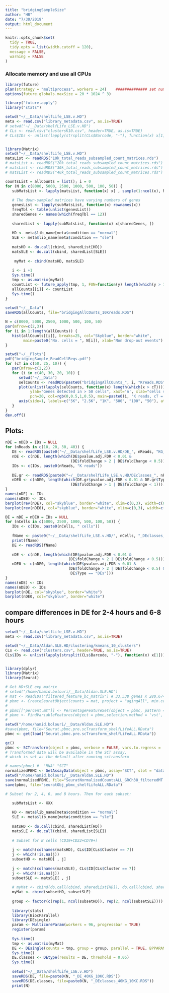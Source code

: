 ```yaml
---
title: "bridgingSampleSize"
author: "HB"
date: "7/30/2019"
output: html_document
---
```


```r
knitr::opts_chunk$set(
  tidy = TRUE,
  tidy.opts = list(width.cutoff = 120),
  message = FALSE,
  warning = FALSE
)
```

### Allocate memory  and use all CPUs

```r
library(future)
plan(strategy = "multiprocess", workers = 24)    ############## set number of CPUs #################
options(future.globals.maxSize = 20 * 1024 ^ 3)

library("future.apply")
library("stats")
```


```r
setwd("~/__Data/shelfLife_LSE.v.HD")
meta <- read.csv("library_metadata.csv", as.is=TRUE)
# setwd("~/__Data/shelfLife_LSE.v.HD")
# CLs <- read.csv("clustersK10.csv", header=TRUE, as.is=TRUE)
# CLs$IDs <- unlist(lapply(strsplit(CLs$Barcode, "-"), function(x) x[1]))


library(Matrix)
setwd("~/__Data/shelfLife_LSE.v.HD")
matsList <- readRDS("10k_total_reads_subsampled_count_matrices.rds")
# matsList <- readRDS("20k_total_reads_subsampled_count_matrices.rds")
# matsList <- readRDS("30k_total_reads_subsampled_count_matrices.rds")
# matsList <- readRDS("40k_total_reads_subsampled_count_matrices.rds")

countsList = allCounts = list(); i = 0
for (N in c(8000, 5000, 2500, 1000, 500, 100, 50)) {
   subMatsList <- lapply(matsList, function(x) x[ , sample(1:ncol(x), N)])
   
   # The down-sampled matrices have varying numbers of genes
   genesList <- lapply(subMatsList, function(x) rownames(x))
   freqTbl <- table(unlist(genesList))
   sharedGenes <- names(which(freqTbl == 12))
   
   sharedList <- lapply(subMatsList, function(x) x[sharedGenes, ])
   
   HD <- meta$lib_name[meta$condition == "normal"]
   SLE <- meta$lib_name[meta$condition == "sle"]
   
   matsHD <- do.call(cbind, sharedList[HD])
   matsSLE <- do.call(cbind, sharedList[SLE])
   
    myMat <- cbind(matsHD, matsSLE)
      
   i <- i +1
   Sys.time()
   tmp <- as.matrix(myMat)
   countList <- future_apply(tmp, 1, FUN=function(y) length(which(y > 1)))
   allCounts[[i]] <- countList
   Sys.time()
}
   
setwd("~/__Data")
saveRDS(allCounts, file="bridgingAllCOunts_10Kreads.RDS")

N = c(8000, 5000, 2500, 1000, 500, 100, 50)
par(mfrow=c(2,3))
for (i in 1:length(allCounts)) {
   hist(allCounts[[i]], breaks=25, col="Skyblue", border="white",
        main=paste0("No. cells = ", N[i]), xlab="Non drop-out events")
}

setwd("~/__Plots")
pdf("bridgingSample_ReadCellReqs.pdf")
for (cT in c(50, 25, 10)) {
   par(mfrow=c(2,2))
   for (i in c(40, 30, 20, 10)) {
      setwd("~/__Data")
      selCounts <- readRDS(paste0("bridgingAllCOunts_", i, "Kreads.RDS"))
      plot(unlist(lapply(selCounts, function(x) length(which(x > cT)))), cex.lab=1.25,
           ylab="Genes detected in > 50 cells", xaxt='n', xlab="cells sequenced",
           pch=20, col=rgb(0,0.5,1,0.5), main=paste0(i, "K reads, cT = ", cT), type="b")
      axis(side=1, labels=c("5K", "2.5K", "1K", "500", "100", "50"), at=1:6)
   }
}
dev.off()

```








## Plots:

```r
nDE = nDE0 = IDs = NULL
for (nReads in c(10, 20, 30, 40)) {
   DE <- readRDS(paste0("~/__Data/shelfLife_LSE.v.HD/DE_", nReads, "KG_10KC.RDS"))
   nDE <- c(nDE, length(which(DE$pvalue.adj.FDR < 0.01 & 
                             (DE$foldChange > 2 | DE$foldChange < 0.5))))
   IDs <- c(IDs, paste0(nReads, "K reads"))
   
   DE.gr <- readRDS(paste0("~/__Data/shelfLife_LSE.v.HD/DEclasses_", nReads, "KG_10KC.RDS")) 
   nDE0 <- c(nDE0, length(which(DE.gr$pvalue.adj.FDR < 0.01 & DE.gr$Type == "DEs" & 
                             (DE$foldChange > 1 | DE$foldChange < 1))))
}
names(nDE) <- IDs
names(nDE0) <- IDs
barplot(rev(nDE), col="skyblue", border="white", xlim=c(0,3), width=c(0.5, 0.5, 0.5, 0.5))
barplot(rev(nDE0), col="skyblue", border="white", xlim=c(0,3), width=c(0.5, 0.5, 0.5, 0.5))

DE = nDE = nDE0 = IDs = NULL
for (nCells in c(5000, 2500, 1000, 500, 100, 50)) {
   IDs <- c(IDs, paste0(nCells, " cells"))
   
   fName <- paste0("~/__Data/shelfLife_LSE.v.HD/", nCells, "_DEclasses_40KG_10KC.RDS")
   print(fName)
   DE <- readRDS(fName) 
   
   nDE <- c(nDE, length(which(DE$pvalue.adj.FDR < 0.01 & 
                            (DE$foldChange > 2 | DE$foldChange < 0.5))))
   nDE0 <- c(nDE0, length(which(DE$pvalue.adj.FDR < 0.01 & 
                            (DE$foldChange > 2 | DE$foldChange < 0.5) & 
                             DE$Type == "DEs")))
}
names(nDE) <- IDs
names(nDE0) <- IDs
barplot(nDE, col="skyblue", border="white")
barplot(nDE0, col="skyblue", border="white")

```


## compare differences in DE for 2-4 hours and 6-8 hours

```r

setwd("~/__Data/shelfLife_LSE.v.HD")
meta <- read.csv("library_metadata.csv", as.is=TRUE)

setwd("~/__Data/Aldan.SLE.HD/clustering/kmeans_10_clusters")
CLs <- read.csv("clusters.csv", header=TRUE, as.is=TRUE)
CLs$IDs <- unlist(lapply(strsplit(CLs$Barcode, "-"), function(x) x[1]))


library(dplyr)
library(Matrix)
library(Seurat)

# Get HD+SLE exp matrix
# setwd("/home/hamid.bolouri/__Data/Aldan.SLE.HD")
# mat <- Read10X("filtered_feature_bc_matrix") # 33,538 genes x 280,674 cells
# pbmc <- CreateSeuratObject(counts = mat, project = "agingAll", min.cells = 3, min.features = 200)
# 
# pbmc[["percent.mt"]] <- PercentageFeatureSet(object = pbmc, pattern = "^MT-")
# pbmc <- FindVariableFeatures(object = pbmc,selection.method = 'vst', nfeatures = 2000)
# 
setwd("/home/hamid.bolouri/__Data/Aldan.SLE.HD")
#save(pbmc, file="Seurat.pbmc.pre.scTransform_shelfLifeALL.RData")
pbmc <- get(load("Seurat.pbmc.pre.scTransform_shelfLifeALL.RData"))

gc()
pbmc <- SCTransform(object = pbmc, verbose = FALSE, vars.to.regress = 'percent.mt', conserve.memory = FALSE)
# Transformed data will be available in the SCT assay, 
# which is set as the default after running sctransform

# names(pbmc) #  "RNA" "SCT" 
normalizedPBMC <- GetAssayData(object = pbmc, assay="SCT", slot = "data")
setwd("/home/hamid.bolouri/__Data/Aldan.SLE.HD")
save(normalizedPBMC, file="SeuratNormalizedCountsALL_GRCh38_filteredMT.RData")
save(pbmc, file="seuratObj_pbmc_shelfLifeALL.RData")

# Subset for 2, 4, 6, and 8 hours. Then for each subset:

   subMatsList <- XXX
   
   HD <- meta$lib_name[meta$condition == "normal"]
   SLE <- meta$lib_name[meta$condition == "sle"]
   
   matsHD <- do.call(cbind, sharedList[HD])
   matsSLE <- do.call(cbind, sharedList[SLE])
   
   # Subset for B cells (CD19+CD22+CD79+)
   
   j <- match(colnames(matsHD), CLs$ID[CLs$Cluster == 7]) 
   j <- which(!is.na(j))
   subsetHD <- matsHD[ , j]
   
   j <- match(colnames(matsSLE), CLs$ID[CLs$Cluster == 7]) 
   j <- which(!is.na(j))
   subsetSLE <- matsSLE[ , j]
   
   # myMat <- cbind(do.call(cbind, sharedList[HD]), do.call(cbind, sharedList[SLE]))
   myMat <- cbind(subsetHD, subsetSLE)
      
   group <- factor(c(rep(1, ncol(subsetHD)), rep(2, ncol(subsetSLE))))
   
   library(stats)
   library(BiocParallel)
   library(DEsingle)
   param <- MulticoreParam(workers = 96, progressbar = TRUE)
   register(param)
   
   Sys.time()
   tmp <- as.matrix(myMat)
   DE <- DEsingle(counts = tmp, group = group, parallel = TRUE, BPPARAM = param)
   Sys.time()
   DE.classes <- DEtype(results = DE, threshold = 0.05)
   Sys.time()
   
   setwd("~/__Data/shelfLife_LSE.v.HD")
   saveRDS(DE, file=paste0(N, "_DE_40KG_10KC.RDS"))
   saveRDS(DE.classes, file=paste0(N, "_DEclasses_40KG_10KC.RDS"))
   print(N)

```
